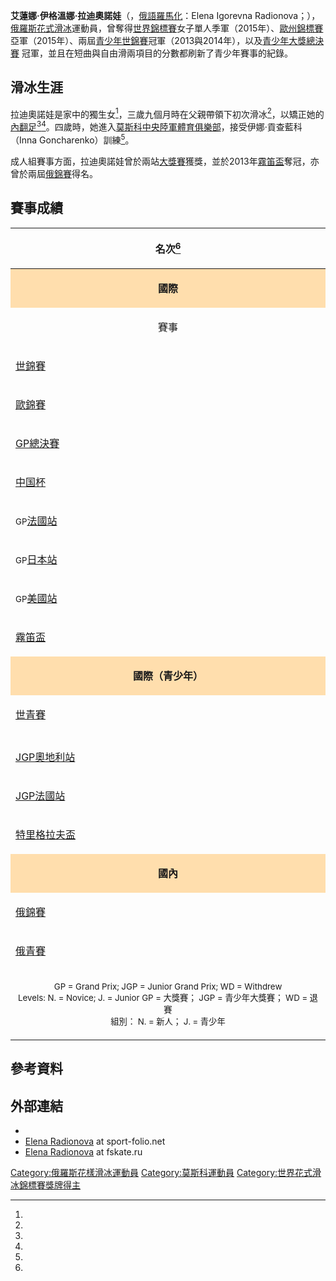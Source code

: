 {{Link style|time=2015-12-11T10:12:08+00:00}}
{{noteTA
|1=zh-hk:花式溜冰; zh-tw:花式滑冰; zh-cn:花样滑冰; 
|2=zh-hk:溜冰; zh-hans:滑冰; zh-tw:滑冰;
|3=zh-hk:自由滑; zh-hans:自由滑; zh-tw:長曲項目;
|4=zh-hk:短節目; zh-hans:短节目; zh-tw:短曲項目;
|5=zh-hk:國際溜冰聯盟; zh-hans:国际滑冰联盟; zh-tw:國際滑冰總會;
}}
{{Infobox figure skater
|name= 艾蓮娜·拉迪奧諾娃<br>Elena Radionova
|image=[[File:2015_Grand_Prix_of_Figure_Skating_Final_Elena_Radionova_IMG_9499.JPG|260px]]
|caption= 拉迪奧諾娃於[[:2016_15國際滑聯大獎賽總決賽|:2016 15國際滑聯大獎賽總決賽]]
|fullname= 艾蓮娜·伊格溫娜·拉迪奧諾娃<br>Elena Igorevna Radionova
|altname= 
|country= {{RUS}}
|birth_date= {{birth date and age|1999|1|6|df=yes}}
|birth_place = 俄羅斯[[莫斯科|莫斯科]]
|hometown= 俄羅斯莫斯科
|residence= 
|height= {{height|m=1.55}}
|coach= 伊娜·貢查藍科（Inna Goncharenko）
|formercoach= 
|choreographer= Irina Tagaeva<br>Elena Maslennikova<br>[[:en:Ilia_Averbukh|伊利亞·阿韋爾布赫]]<br>Anna Bilibina
|formerchoreographer=  
|skating club= [[莫斯科中央陸軍體育俱樂部|CSKA莫斯科]]
|former skating club =
|currenttraininglocations = 莫斯科
|formertraininglocations =
|beganskating = 
|retired = 
|worldranking= '''2''' (''{{As of|2015|2|17}}''){{r|isuws}}
|pbrankings = '''10''' (''[[2013–14_figure_skating_season|2013–14]]''){{r|1314ts}} <br>'''11''' (''[[2012–13_figure_skating_season|2012–13]]''){{r|1213ts}}
|combined total= 211.32
|combined date= [[:en:2015_Rostelecom_Cup|:en:2015 Rostelecom Cup]]
|SP score= 71.79
|SP date= [[:en:2015_Rostelecom_Cup|:en:2015 Rostelecom Cup]]
|FS score= 139.53
|FS date= [[:en:2015_Rostelecom_Cup|:en:2015 Rostelecom Cup]]
| medaltemplates= <!-- see [[Template:MedalRelatedTemplates|Template:MedalRelatedTemplates]] -->
{{MedalCountry |  {{RUS}} }}
{{MedalSport | [[花式滑冰|花式滑冰]]}}
{{MedalCompetition| [[世界花样滑冰锦标赛|世界錦標賽]]}}
{{MedalBronze|[[2015年世界花式滑冰錦標賽|2015 上海]]|女子單人滑}}
{{MedalCompetition|[[欧洲花样滑冰锦标赛|歐州錦標賽]]}}
{{MedalSilver|{{tsl|en|2015 European Figure Skating Championships|2015年歐洲花式滑冰錦標賽|2015 斯德哥爾摩}}|女子單人滑}}
{{MedalCompetition|[[世界大學運動會|世界大學運動會]]}}
{{MedalGold|[[2017年冬季世界大學運動會|2017 阿拉木圖]]|[[2017年冬季世界大學運動會花式滑冰比賽|女子單人滑]]}}
{{MedalCompetition|[[世界青少年花样滑冰锦标赛|青少年世錦賽]]}}
{{MedalGold|{{tsl|en|2014 World Junior Figure Skating Championships|2014年世界青年花式滑冰錦標賽|2014 索菲亞}}|女子單人滑}}
{{MedalGold|[[2013年世界青年花式滑冰錦標賽|2013 米蘭]]|女子單人滑}}
{{MedalCompetition|{{tsl|en|ISU Junior Grand Prix Final|国际滑冰联盟青少年花样滑冰大奖赛总决赛|青少年大獎賽總決賽}}}}
{{MedalGold|{{tsl|en|2012–13 Grand Prix of Figure Skating Final|2012–13年国际滑冰联盟花样滑冰大奖赛总决赛|2012–2013 索契}}|女子單人滑}}
}}

'''艾蓮娜·伊格溫娜·拉迪奧諾娃'''（{{lang-ru|Елена Игоревна Радионова}}，[[俄語羅馬化|俄語羅馬化]]：Elena Igorevna Radionova；{{bd|1999年|1月6日|catIdx=R}}），[[俄羅斯|俄羅斯]][[花式滑冰|花式滑冰]]運動員，曾奪得[[世界花样滑冰锦标赛|世界錦標賽]]女子單人季軍（2015年）、[[欧洲花样滑冰锦标赛|歐州錦標賽]]亞軍（2015年）、兩屆[[世界青少年花样滑冰锦标赛|青少年世錦賽]]冠軍（2013與2014年），以及[[:en:Junior_Grand_Prix_of_Figure_Skating|青少年大獎總決賽]] 冠軍，並且在短曲與自由滑兩項目的分數都刷新了青少年賽事的紀錄。

==滑冰生涯==
拉迪奧諾娃是家中的獨生女<ref name=fso130109/>，三歲九個月時在父親帶領下初次滑冰<ref name=mn130214/>，以矯正她的[[:en:club_foot|內翻足]]<ref name=IN130827/><ref name=gs121216/>。四歲時，她進入[[莫斯科中央陸軍體育俱樂部|莫斯科中央陸軍體育俱樂部]]，接受伊娜·貢查藍科（Inna Goncharenko）訓練<ref name=gs121216/>。

成人組賽事方面，拉迪奧諾娃曾於兩站[[国际滑冰联盟花样滑冰大奖赛|大獎賽]]獲獎，並於2013年[[內伯爾盃|霧笛盃]]奪冠，亦曾於兩屆[[俄羅斯花式滑冰錦標賽|俄錦賽]]得名。

==賽事成績==
{|  class="wikitable" style="text-align:center"
|-
! colspan=7 align=center | '''名次'''<ref name=isucr/>
|-
! style="background-color: #ffdead; " colspan=7 align=center | '''國際''' 
|-
! 賽事
! {{tsl|en|2010–11 figure skating season|2010－11年花式滑冰賽季|2010–11}}
! {{tsl|en|2011–12 figure skating season|2011－12年花式滑冰賽季|2011–12}}
! {{tsl|en|2012–13 figure skating season|2012－13年花式滑冰賽季|2012–13}}
! {{tsl|en|2013–14 figure skating season|2013－14年花式滑冰賽季|2013–14}}
! {{tsl|en|2014–15 figure skating season|2014－15年花式滑冰賽季|2014–15}}
! {{tsl|en|2015–16 figure skating season|2015－16年花式滑冰賽季|2015–16}}
|-
| align=left | [[世界花样滑冰锦标赛|世錦賽]] ||  || || || || bgcolor=cc9966 | 3rd ||
|-
| align=left | [[欧洲花样滑冰锦标赛|歐錦賽]] || || || || || bgcolor=silver | 2nd ||
|-
| align=left | [[国际滑冰联盟花样滑冰大奖赛总决赛|GP總決賽]] || ||  || || 4th|| bgcolor=silver | 2nd ||
|-
| align=left | {{small|GP}}[[国际滑冰联盟花样滑冰大奖赛中国站|中国杯]] || || || || || || bgcolor=cc9966| 3rd 
|-
| align=left | <small>GP</small>[[国际滑冰联盟花样滑冰大奖赛法國站|法國站]] || || || || || bgcolor=gold | 1st ||
|-
| align=left | <small>GP</small>[[国际滑冰联盟花样滑冰大奖赛日本站|日本站]] || ||  || || bgcolor=silver | 2nd  || ||
|-
| align=left | <small>GP</small>[[国际滑冰联盟花样滑冰大奖赛美国站|美國站]] || || || || bgcolor=cc9966 | 3rd || bgcolor=gold | 1st ||
|-
| align=left | [[霧笛盃|霧笛盃]] || || || || bgcolor=gold | 1st|| ||
|-
! style="background-color: #ffdead; " colspan=6 align=center | '''國際（青少年）''' 
|-
| align=left | [[世界青少年花样滑冰锦标赛|世青賽]] || || || bgcolor=gold | 1st ||  bgcolor=gold | 1st||
|-
| align=left | {{tsl|en|ISU Junior Grand Prix Final|国际滑冰联盟青少年花样滑冰大奖赛总决赛|JGP總決賽}} || ||  || bgcolor=gold | 1st ||||
|-
| align=left | [[:en:ISU_Junior_Grand_Prix_in_Austria|JGP奧地利站]] || ||  || bgcolor=gold | 1st ||||
|-
| align=left | [[:en:ISU_Junior_Grand_Prix_in_France|JGP法國站]] || ||  || bgcolor=gold | 1st ||||
|-
| align=left | [[:en:Triglav_Trophy|特里格拉夫盃]] || || bgcolor=gold | 1st N. || bgcolor=gold | 1st J. ||||
|-
! style="background-color: #ffdead; " colspan=6 align=center | '''國內''' 
|-
| align=left | [[俄羅斯花式滑冰錦標賽|俄錦賽]] || || 5th || bgcolor=silver | 2nd || bgcolor=cc9966 | 3rd|| bgcolor=gold | 1st ||
|-
| align=left | [[俄羅斯花式滑冰錦標賽|俄青賽]] || 4th || bgcolor=cc9966 | 3rd || bgcolor=gold | 1st |||| 
|-
| colspan=6 align=center | <small> GP = Grand Prix; JGP = Junior Grand Prix; WD = Withdrew <br> Levels: N. = Novice; J. = Junior </small><small> GP = 大獎賽； JGP = 青少年大獎賽； WD = 退賽<br> 組別： N. = 新人； J. = 青少年 </small> 
|}

==參考資料==
{{Reflist|30em|refs=

<ref name=isuws>{{cite web | url = http://www.isuresults.com/ws/ws/wsladies.htm | title = ISU World Standings for Single & Pair Skating and Ice Dance: Ladies | publisher = International Skating Union | date = 7 October 2012 | accessdate = 10 October 2012 }}</ref>

<ref name=1314ts>{{cite web |url= http://www.isuresults.com/isujsstat/sb2013-14/sbtslto.htm |title= ISU Judging System – Season Bests Total Scores 2013/2014: Ladies |publisher= International Skating Union }}</ref>

<ref name=1213ts>{{cite web | url = http://www.isuresults.com/isujsstat/sb2012-13/sbtslto.htm | title = ISU Judging System – Season Bests Total Scores 2012/2013: Ladies | publisher=International Skating Union | date =  | accessdate =  }}</ref>

<ref name=isucr>{{cite web | url = http://www.isuresults.com/bios/isufs_cr_00014067.htm | title = Competition Results: Elena RADIONOVA | publisher = International Skating Union | archiveurl =  | archivedate =  | deadurl = no }}</ref>

<ref name=gs121216>{{cite news | url = http://www.goldenskate.com/2012/12/elena-radionova-sets-high-goals/ | title = Elena Radionova sets high goals | first = Tatjana | last = Flade | work = Golden Skate | date = 16 December 2012 }}</ref>

<ref name=fso130109>{{cite news | url = http://www.figureskating-online.com/elena-radionova.html | title = Elena Radionova: "Maybe I'll be a singer or an actress when I grow up" | first = Tatjana | last = Flade | work = figureskating-online.com | date = 9 January 2013 }}</ref>

<ref name=mn130214>{{cite news | url = http://mn.ru/sports_figure/20130214/337422378.html | title = Когда нет тренировок, пишу стихи. Дурацкие, на мой взгляд | language = ru | trans_title = When I'm not training, I write poems. Silly, I think | first = Andrei | last = Shitikhin | work = [[Moskovskiye_Novosti|Moskovskiye Novosti]] | date = 14 February 2013 | deadurl = yes | archiveurl = https://web.archive.org/web/20130215022027/http://mn.ru/sports_figure/20130214/337422378.html | archivedate = 15 February 2013 }}</ref>

<ref name=IN130827>{{cite news | url = http://www.icenetwork.com/news/2013/08/27/58495066/radionova-ready-to-make-jump-to-senior-level | title = Radionova ready to make jump to senior level | first = Vladislav | last = Luchianov | work = [[U.S._Figure_Skating|IceNetwork]] | date = 27 August 2013 | access-date = 2014-03-29 | archive-url = https://web.archive.org/web/20130831134717/http://www.icenetwork.com/news/2013/08/27/58495066/radionova-ready-to-make-jump-to-senior-level | archive-date = 2013-08-31 | dead-url = yes }}</ref>

}}

==外部連結==
{{commons category|Elena Radionova}}
* {{isu name | id= 00014067 | name= Elena Radionova }}
* [http://www.sport-folio.net/en/database/person/elena-radionova Elena Radionova]{{dead link|date=2018年4月 |bot=InternetArchiveBot |fix-attempted=yes }} at sport-folio.net
* [https://web.archive.org/web/20160406101033/http://www.fskate.ru/skaters/129.html Elena Radionova] at fskate.ru {{ru icon}}


{{NavigationWorldJuniorChampionsFigureSkatingLadies}}

{{DEFAULTSORT:Radionova, Elena}}
[[Category:俄羅斯花樣滑冰運動員|Category:俄羅斯花樣滑冰運動員]]
[[Category:莫斯科運動員|Category:莫斯科運動員]]
[[Category:世界花式滑冰錦標賽獎牌得主|Category:世界花式滑冰錦標賽獎牌得主]]